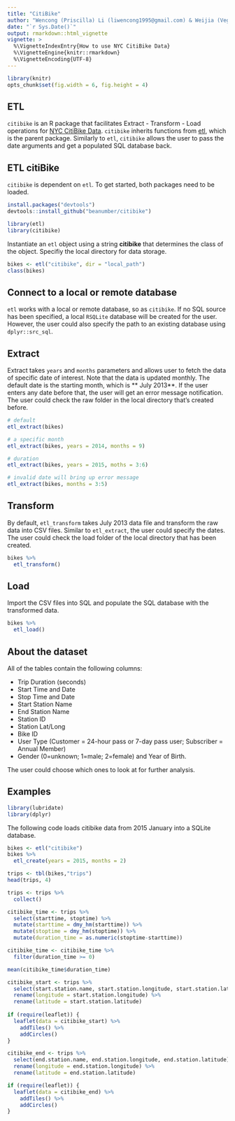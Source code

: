 ```yaml
---
title: "CitiBike"
author: "Wencong (Priscilla) Li (liwencong1995@gmail.com) & Weijia (Vega) Zhang (wzhang23@smith.edu)"
date: "`r Sys.Date()`"
output: rmarkdown::html_vignette
vignette: >
  %\VignetteIndexEntry{How to use NYC CitiBike Data}
  %\VignetteEngine{knitr::rmarkdown}
  %\VignetteEncoding{UTF-8}
---
```


```r
library(knitr)
opts_chunk$set(fig.width = 6, fig.height = 4)
```

## ETL

`citibike` is an R package that facilitates Extract - Transform - Load operations for [NYC CitiBike Data](https://www.citibikenyc.com/system-data). `citibike` inherits functions from [etl ](https://github.com/beanumber/etl/blob/master/README.Rmd), which is the parent package. Similarly to `etl`, `citibike` allows the user to pass the date arguments and get a populated SQL database back. 

## ETL citiBike

`citibike` is dependent on `etl`. To get started, both packages need to be loaded.

```r
install.packages("devtools")
devtools::install_github("beanumber/citibike")
```

```r
library(etl)
library(citibike)
```

Instantiate an `etl` object using a string **citibike** that determines the class of the object. Specifiy the local directory for data storage.
```r
bikes <- etl("citibike", dir = "local_path")
class(bikes)
```

## Connect to a local or remote database

`etl` works with a local or remote database, so as `citibike`. If no SQL source has been specified, a local `RSQLite` database will be created for the user. However, the user could also specify the path to an existing database using `dplyr::src_sql`.


## Extract

Extract takes `years` and `months` parameters and allows user to fetch the data of specific date of interest. Note that the data is updated monthly. The default date is the starting month, which is ** July 2013**. If the user enters any date before that, the user will get an error message notification. The user could check the raw folder in the local directory that's created before. 


```r
# default
etl_extract(bikes)

# a specific month
etl_extract(bikes, years = 2014, months = 9)

# duration 
etl_extract(bikes, years = 2015, moths = 3:6)

# invalid date will bring up error message
etl_extract(bikes, months = 3:5)
```



## Transform

By default, `etl_transform` takes July 2013 data file and transform the raw data into CSV files. Similar to `etl_extract`, the user could specify the dates. The user could check the load folder of the local directory that has been created.
```r
bikes %>%
  etl_transform()

```

## Load

Import the CSV files into SQL and populate the SQL database with the transformed data.

```r
bikes %>%
  etl_load()

```


## About the dataset 

All of the tables contain the following columns:

* Trip Duration (seconds)
* Start Time and Date
* Stop Time and Date
* Start Station Name
* End Station Name
* Station ID
* Station Lat/Long
* Bike ID
* User Type (Customer = 24-hour pass or 7-day pass user; Subscriber = Annual Member)
* Gender (0=unknown; 1=male; 2=female) and Year of Birth.

The user could choose which ones to look at for further analysis.

## Examples

```r
library(lubridate)
library(dplyr)
```

The following code loads citibike data from 2015 January into a SQLite database.
```r
bikes <- etl("citibike")
bikes %>%
  etl_create(years = 2015, months = 2)

trips <- tbl(bikes,"trips")
head(trips, 4)

trips <- trips %>%
  collect()

citibike_time <- trips %>%
  select(starttime, stoptime) %>%
  mutate(starttime = dmy_hm(starttime)) %>%
  mutate(stoptime = dmy_hm(stoptime)) %>%
  mutate(duration_time = as.numeric(stoptime-starttime))

citibike_time <- citibike_time %>%
  filter(duration_time >= 0)

mean(citibike_time$duration_time)

citibike_start <- trips %>%
  select(start.station.name, start.station.longitude, start.station.latitude) %>%
  rename(longitude = start.station.longitude) %>%
  rename(latitude = start.station.latitude)
  
if (require(leaflet)) {
  leaflet(data = citibike_start) %>% 
    addTiles() %>%
    addCircles()
}

citibike_end <- trips %>%
  select(end.station.name, end.station.longitude, end.station.latitude) %>%
  rename(longitude = end.station.longitude) %>%
  rename(latitude = end.station.latitude)

if (require(leaflet)) {
  leaflet(data = citibike_end) %>% 
    addTiles() %>%
    addCircles()
}
```


